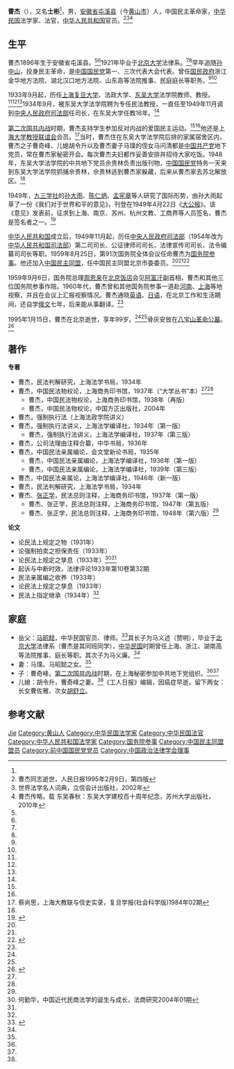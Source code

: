 {{about|中华民国法学家|古井集团董事长|曹杰 (古井集团董事长)|明朝永樂年间進士|曹傑 (永樂進士)|中华民国陆军中将|曹杰 (中将)}}
'''曹杰'''（{{bd|1896年||1995年|1月15日}}），又名'''士彬'''<ref name=tongxiang/>，男，[[安徽省|安徽省]][[屯溪县|屯溪县]]（今[[黄山市|黄山市]]）人，中国民主革命家，[[中华民国|中华民国]]法学家、法官，[[中华人民共和国|中华人民共和国]]官员。<ref name=rmrb>曹杰同志逝世，人民日报1995年2月9日，第四版</ref><ref name=lx>世界法学名人词典，立信会计出版社，2002年</ref><ref name=zhuanlue>曹杰传略，载 东吴春秋：东吴大学建校百十周年纪念，苏州大学出版社，2010年</ref>

== 生平 ==
曹杰1896年生于安徽省屯溪县。<ref name=rmrb/><ref name=lx/>1921年毕业于[[北京大学|北京大学]]法律系。<ref name=tongxiang/><ref name=zhuanlue/>早年追随[[孙中山|孙中山]]，投身民主革命，是[[中国国民党|中国国民党]]第一、三次代表大会代表。曾任[[国民政府|国民政府]]浙江金华地方法院、湖北汉口地方法院、山东高等法院推事、民庭庭长等职务。<ref name=rmrb/><ref name=lx/>

1933年9月起，历任[[上海|上海]][[复旦大学|复旦大学]]、法政大学、[[东吴大学|东吴大学]]法学院教师、教授。<ref name=rmrb/><ref name=lx/><ref name=zhuanlue/>1934年9月，被东吴大学法学院聘为专任民法教授，一直任至1949年11月调到[[中央人民政府司法部|中央人民政府司法部]]任司长，在东吴大学任教16年。<ref name=zhuanlue/>

[[第二次国共内战|第二次国共内战]]时期，曹杰支持学生参加反对内战的爱国民主运动。<ref name=rmrb/><ref name=lx/>他还是[[上海大学教授联谊会|上海大学教授联谊会]]会员。<ref>蔡尚思，上海大教联与信史实录，复旦学报(社会科学版)1984年02期</ref>当时，曹杰住在东吴大学法学院后排的家属宿舍区内，曹杰之子曹奇峰、儿媳胡令升以及曹杰妻子马璞的侄女马问清都是[[中国共产党|中国共产党]]地下党员，常在曹杰家秘密开会。每次曹杰夫妇都作妥善安排并招待大家吃饭。1948年，东吴大学法学院的中共地下党员佘贵林负责出版刊物，[[中国国民党|中国国民党]]特务一天来到东吴大学法学院抓捕佘贵林，佘贵林逃到曹杰家躲藏，后来从曹杰家去苏北解放区。<ref name=zhuanlue/>

1949年，[[九三学社|九三学社]]的[[孙大雨|孙大雨]]、[[陈仁炳|陈仁炳]]、[[孟宪章|孟宪章]]等人研究了国际形势，由孙大雨起草了一份《我们对于世界和平的意见》，刊登在1949年4月22日《[[大公报|大公报]]》。该《意见》发表前，征求到上海、南京、苏州、杭州文教、工商界等人员签名，曹杰是签名者之一。<ref>{{Cite web|title=九三学社的缘起和在上海的斗争|url=http://gov.eastday.com/node933/node934/hm/dsj/u1a1735899.html|accessdate=2011-06-27|work=九三学社上海市委员会|archive-date=2015-04-02|archive-url=https://web.archive.org/web/20150402093024/http://gov.eastday.com/node933/node934/hm/dsj/u1a1735899.html|dead-url=no}}</ref>

[[中华人民共和国|中华人民共和国]]成立后，1949年11月起，历任[[中央人民政府司法部|中央人民政府司法部]]（1954年改为[[中华人民共和国司法部|中华人民共和国司法部]]）第二司司长、公证律师司司长、法律宣传司司长、法令编纂司司长等职。1959年8月25日，第91次国务院全体会议任命曹杰为[[国务院参事|国务院参事]]。他还加入[[中国民主同盟|中国民主同盟]]，任中国民主同盟北京市委委员。<ref name=rmrb/><ref name=lx/><ref>{{Cite web|title=历任参事|url=http://www.counsellor.gov.cn/lsyg/zll/2012-03-15/445.shtml|accessdate=2012-03-15|work=国务院参事室|archive-date=2020-07-28|archive-url=https://web.archive.org/web/20200728184021/http://www.counsellor.gov.cn/lsyg/zll/2012-03-15/445.shtml|dead-url=yes}}</ref>

1959年9月6日，国务院总理[[周恩来|周恩来]]在[[北京饭店|北京饭店]]会见[[阿富汗|阿富汗]]副首相，曹杰和其他三位国务院参事作陪。1960年代，曹杰曾和其他国务院参事一道赴[[河南|河南]]、[[上海|上海]]等地视察，并且在会议上汇报视察情况。曹杰通晓[[英语|英语]]、[[日语|日语]]，在北京工作和生活期间，还自学[[俄文|俄文]]七年，后来能从事翻译。<ref name=zhuanlue/>

1995年1月15日，曹杰在北京逝世，享年99岁。<ref name=rmrb/><ref name=lx/>骨灰安放在[[八宝山革命公墓|八宝山革命公墓]]。<ref>{{Cite web|title=1995年大事记|url=http://www.counsellor.gov.cn/lsyg/dsj/2012-02-08/272.shtml|accessdate=2012-02-08|work=国务院参事室|archive-date=2013-12-10|archive-url=https://web.archive.org/web/20131210070348/http://www.counsellor.gov.cn/lsyg/dsj/2012-02-08/272.shtml|dead-url=no}}</ref>

==著作==
'''专著'''
*曹杰，民法判解研究，上海法学书局，1934年
*曹杰，中国民法物权论，上海商务印书馆，1937年（“大学丛书”本）<ref name=he/><ref name=zhuanlue/>
**曹杰，中国民法物权论，上海商务印书馆，1938年（再版）
**曹杰，中国民法物权论，中国方正出版社，2004年
*曹杰，强制执行法（上海法政学院讲义）
*曹杰，强制执行法讲义，上海法学编译社，1934年（第一版）
**曹杰，强制执行法讲义，上海法学编译社，1937年（第三版）
*曹杰，公司法理由注释合纂，中华书局，1936年
*曹杰，中国民法亲属编论，会文堂新论书局，1935年
**曹杰，中国民法亲属编论，上海法学编译社，1936年（第一版）
**曹杰，中国民法亲属编论，上海法学编译社，1939年（第三版）
*曹杰，中国民法亲属论，上海法学编译社，1946年（新一版）
*曹杰，民法判解研究，上海法学书局，1934年
*曹杰、[[张正学|张正学]]，民法总则注释，上海商务印书馆，1937年（第一版）
**曹杰、张正学，民法总则注释，上海商务印书馆，1947年（第五版）
**曹杰、张正学，民法总则注释，上海商务印书馆，1948年（第六版）<ref name=zhuanlue/>

'''论文'''
*论民法上规定之物（1931年）
*论强制拍卖之担保责任（1933年）
*论民法上规定之孳息（1933年）<ref name=he>何勤华，中国近代民商法学的诞生与成长，法商研究2004年01期</ref><ref name=zhuanlue/>
*起诉与中断时效，法律评论1933年第10卷第32期
*民法亲属编之收养（1933年）
*论民法上规定之孳息（1933年）
*民法上指定继承（1934年）<ref name=zhuanlue/>

== 家庭 ==
*岳父：[[马昭懿|马昭懿]]，中华民国官员、律师。<ref name=tongxiang>{{Cite web|title=马昭懿：走过民国的岁月|url=http://txtx.tx.gov.cn/Article_Show.asp?ArticleID=2034|accessdate=2015-03-30|work=桐乡通讯|archiveurl=https://web.archive.org/web/20150402093423/http://txtx.tx.gov.cn/Article_Show.asp?ArticleID=2034|archivedate=2015-04-02|dead-url=yes}}</ref>其长子为马义述（赞明），毕业于[[北京大学|北京大学]]法律系（曹杰是其同班同学），[[中华民国|中华民国]]时期曾任上海、浙江、湖南高等法院推事、庭长等职。其次子为马义廉。<ref name=tongxiang/>
*妻：马璞。马昭懿之女。<ref name=tongxiang/>
*子：曹奇峰。[[第二次国共内战|第二次国共内战]]时期，在上海秘密参加中共地下党组织。<ref name=tongxiang/><ref name=zhuanlue/>
*儿媳：胡令升，曹奇峰之妻。<ref name=zhuanlue/>《工人日报》编辑，因癌症早逝。留下两女：长女曹佐雅、次女[[胡舒立|胡舒立]]。

== 参考文献 ==
{{reflist}}

{{国务院参事}}
{{Navboxes 
| title  = 曹杰在[[中国政治法律学会|中国政治法律学会]]的职务
| list1  =
{{中国政治法律学会第三届理事会}}
{{中国政治法律学会第四届理事会}}
}}

{{Authority control}}
{{DEFAULTSORT:Cao曹}}
[[Category:曹姓|Jie]]
[[Category:黄山人|Category:黄山人]]
[[Category:中华民国法学家|Category:中华民国法学家]]
[[Category:中华民国法官|Category:中华民国法官]]
[[Category:中华人民共和国法学家|Category:中华人民共和国法学家]]
[[Category:国务院参事|Category:国务院参事]]
[[Category:中国民主同盟盟员|Category:中国民主同盟盟员]]
[[Category:前中国国民党党员|Category:前中国国民党党员]]
[[Category:中国政治法律学会理事|Category:中国政治法律学会理事]]